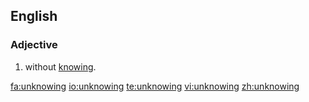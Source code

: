 ==English==
===Adjective===
{{en-adj}}

#without [[knowing]].

[[fa:unknowing]]
[[io:unknowing]]
[[te:unknowing]]
[[vi:unknowing]]
[[zh:unknowing]]